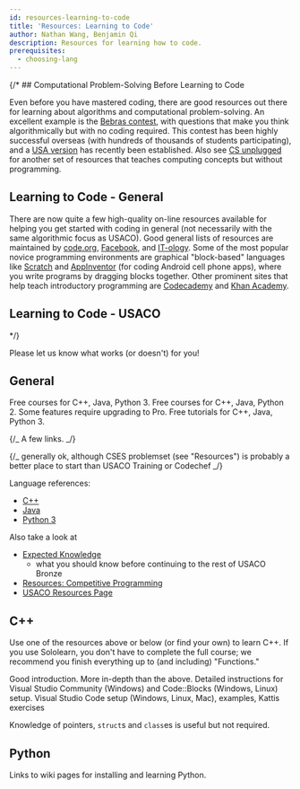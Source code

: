 ```yaml
---
id: resources-learning-to-code
title: 'Resources: Learning to Code'
author: Nathan Wang, Benjamin Qi
description: Resources for learning how to code.
prerequisites:
  - choosing-lang
---
```


{/\* ## Computational Problem-Solving Before Learning to Code

Even before you have mastered coding, there are good resources out there for
learning about algorithms and computational problem-solving. An excellent
example is the [Bebras contest](https://www.bebras.org/), with questions that
make you think algorithmically but with no coding required. This contest has
been highly successful overseas (with hundreds of thousands of students
participating), and a [USA version](https://www.bebraschallenge.org/) has
recently been established. Also see [CS unplugged](https://csunplugged.org/en/)
for another set of resources that teaches computing concepts but without
programming.

## Learning to Code - General

There are now quite a few high-quality on-line resources available for helping
you get started with coding in general (not necessarily with the same
algorithmic focus as USACO). Good general lists of resources are maintained by
[code.org](https://code.org/learn), [Facebook](https://techprep.org/), and
[IT-ology](https://www.it-ology.org/it-resources/k-12-resources/). Some of the
most popular novice programming environments are graphical "block-based"
languages like [Scratch](https://scratch.mit.edu/) and
[AppInventor](http://appinventor.mit.edu/) (for coding Android cell phone apps),
where you write programs by dragging blocks together. Other prominent sites that
help teach introductory programming are
[Codecademy](https://www.codecademy.com/) and
[Khan Academy](https://www.khanacademy.org/computing/computer-programming).

## Learning to Code - USACO

\*/}

Please let us know what works (or doesn't) for you!

## General

<Resources>
	<Resource title="Sololearn" url="https://www.sololearn.com/" starred>
		Free courses for C++, Java, Python 3.
	</Resource>
	<Resource title="Codecademy" url="https://www.codecademy.com/">
		Free courses for C++, Java, Python 2. Some features require upgrading to
		Pro.
	</Resource>
	<Resource title="w3schools" url="https://www.w3schools.com/">
		Free tutorials for C++, Java, Python 3.
	</Resource>
</Resources>

{/_ <Resource title="IOI - Getting Started"
		url="https://ioinformatics.org/page/getting-started/14"
	> A few links. </Resource> _/}

{/_ <Resource
		title="Joshua Pan - Schedule for Beginners"
		url="https://www.quora.com/What-is-a-good-schedule-to-follow-for-becoming-better-at-competitive-programming-for-beginners"
	> generally ok, although CSES problemset (see "Resources") is probably a better
place to start than USACO Training or Codechef </Resource> _/}

Language references:

- [C++](https://en.cppreference.com/w/)
- [Java](https://docs.oracle.com/en/java/javase/15/docs/api/index.html)
- [Python 3](https://docs.python.org/3/reference/)

Also take a look at

- [Expected Knowledge](/general/expected)
  - what you should know before continuing to the rest of USACO Bronze
- [Resources: Competitive Programming](/general/resources-cp)
- [USACO Resources Page](http://www.usaco.org/index.php?page=resources)

<LanguageSection>

<CPPSection>

## C++

Use one of the resources above or below (or find your own) to learn C++. If you
use Sololearn, you don't have to complete the full course; we recommend you
finish everything up to (and including) "Functions."

<Resources>
	<Resource
		source="CPP"
		title="C++ Language Tutorial"
		url="http://www.cplusplus.com/doc/tutorial/"
		starred
	>
		Good introduction.
	</Resource>
	<Resource
		source="LCPP"
		title="Learn C++"
		url="https://www.learncpp.com/"
		starred
	>
		More in-depth than the above. Detailed instructions for Visual Studio
		Community (Windows) and Code::Blocks (Windows, Linux) setup.
	</Resource>
	<Resource source="PAPS" title="2 - Programming in C++">
		Visual Studio Code setup (Windows, Linux, Mac), examples, Kattis exercises
	</Resource>
</Resources>

<Info title="Pro Tip">

Knowledge of pointers, `struct`s and `class`es is useful but not required.

</Info>

</CPPSection>

<JavaSection></JavaSection>
<PySection>

## Python

<Resources>
	<Resource
		source="PY"
		title="Python For Beginners"
		url="https://www.python.org/about/gettingstarted/"
	>
		Links to wiki pages for installing and learning Python.
	</Resource>
</Resources>

</PySection>

</LanguageSection>
